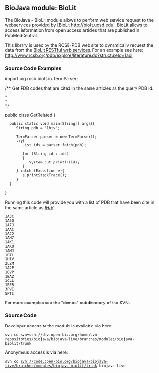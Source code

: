 == BioJava module: BioLit ==

The BioJava - BioLit module allows to perform web service request to the webservices provided by [BioLit http://biolit.ucsd.edu]. BioLit allows to access information from open access articles that are published in PubMedCentral.

This library is used by the RCSB-PDB web site to dynamically request the data from the [http://biolit.ucsd.edu/doc/rest.html BioLit RESTful web services].  For an example see here:
[http://www.rcsb.org/pdb/explore/literature.do?structureId=1aoi http://www.rcsb.org/pdb/explore/literature.do?structureId=1aoi]

=== Source Code Examples ===

<java>

import org.rcsb.biolit.io.TermParser;

/** Get PDB codes that are cited in the same articles as the query PDB id.
 *
 *
 */
public class GetRelated
{

   public static void main(String[] args){
      String pdb = "1hiv";

      TermParser parser = new TermParser();
      try{
         List<String> ids = parser.fetch(pdb);

         for (String id : ids)
         {
            System.out.println(id);
         }
      } catch (Exception e){
         e.printStackTrace();
      }
   }
}
</java>

Running this code will provide you with a list of PDB that have been cite in the same article as <i>[http://www.rcsb.org/pdb/explore/literature.do?structureId=1HIV 1HIV]</i>:
<pre>
1A3C
1A6Q
1A7J
1AAC
1AC5
1AH7
1AK1
1AKO
1AMJ
1BTL
1HIV
2LZM
1A2P
1GVP
1BAZ
1CLL
1EER
3PVI
5PTI
</pre>


For more examples see the "demos" subdirectory of the SVN.

=== Source Code ===

Developer access to the module is available via here:

 svn co svn+ssh://dev.open-bio.org/home/svn-repositories/biojava/biojava-live/branches/modules/biojava-biolit/trunk

Anonymous access is via here:
 svn co svn://code.open-bio.org/biojava/biojava-live/branches/modules/biojava-biolit/trunk biojava-live